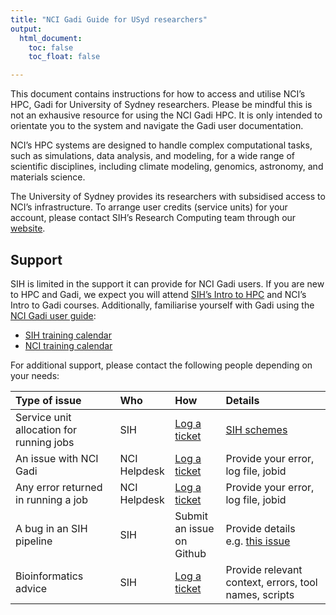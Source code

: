 ```yaml
---
title: "NCI Gadi Guide for USyd researchers"
output:
  html_document:
    toc: false
    toc_float: false

---
```


This document contains instructions for how to access and utilise NCI's HPC, Gadi for University of Sydney researchers. Please be mindful this is not an exhausive resource for using the NCI Gadi HPC. It is only intended to orientate you to the system and navigate the Gadi user documentation.  

NCI’s HPC systems are designed to handle complex computational tasks, such as simulations, data analysis, and modeling, for a wide range of scientific disciplines, including climate modeling, genomics, astronomy, and materials science. 

The University of Sydney provides its researchers with subsidised access to NCI’s infrastructure. To arrange user credits (service units) for your account, please contact SIH's Research Computing team through our [website](https://www.sydney.edu.au/research/facilities/sydney-informatics-hub/schemes.html).

## Support 

SIH is limited in the support it can provide for NCI Gadi users. If you are new to HPC and Gadi, we expect you will attend [SIH's Intro to HPC](https://sydney-informatics-hub.github.io/training.artemis/) and NCI's Intro to Gadi courses. Additionally, familiarise yourself with Gadi using the [NCI Gadi user guide](https://opus.nci.org.au/display/Help/Gadi+User+Guide):

* [SIH training calendar](https://www.sydney.edu.au/research/facilities/sydney-informatics-hub/workshops-and-training/training-calendar.html)
* [NCI training calendar](https://opus.nci.org.au/display/Help/NCI+Training+and+Educational+Events) 

For additional support, please contact the following people depending on your needs: 

| Type of issue | Who | How | Details |
|:---------|:----|:----|:---------|
| Service unit allocation for running jobs | SIH | [Log a ticket](https://www.sydney.edu.au/research/facilities/sydney-informatics-hub.html) | [SIH schemes](https://www.sydney.edu.au/research/facilities/sydney-informatics-hub/schemes.html) |
| An issue with NCI Gadi | NCI Helpdesk | [Log a ticket](https://nci.org.au/users/nci-helpdesk) | Provide your error, log file, jobid |
| Any error returned in running a job | NCI Helpdesk | [Log a ticket](https://nci.org.au/users/nci-helpdesk) | Provide your error, log file, jobid |
| A bug in an SIH pipeline | SIH | Submit an issue on Github | Provide details e.g. [this issue](https://github.com/Sydney-Informatics-Hub/Germline-StructuralV-nf/issues/65) |
| Bioinformatics advice | SIH| [Log a ticket](https://www.sydney.edu.au/research/facilities/sydney-informatics-hub.html) | Provide relevant context, errors, tool names, scripts |